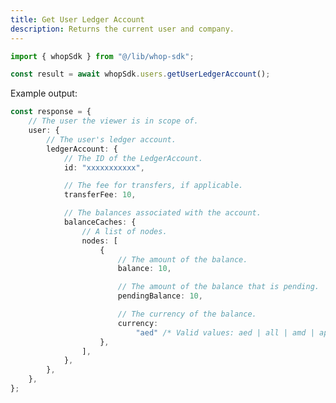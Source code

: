 ```yaml
---
title: Get User Ledger Account
description: Returns the current user and company.
---
```


```typescript
import { whopSdk } from "@/lib/whop-sdk";

const result = await whopSdk.users.getUserLedgerAccount();

```

Example output:

```typescript
const response = {
	// The user the viewer is in scope of.
	user: {
		// The user's ledger account.
		ledgerAccount: {
			// The ID of the LedgerAccount.
			id: "xxxxxxxxxxx",

			// The fee for transfers, if applicable.
			transferFee: 10,

			// The balances associated with the account.
			balanceCaches: {
				// A list of nodes.
				nodes: [
					{
						// The amount of the balance.
						balance: 10,

						// The amount of the balance that is pending.
						pendingBalance: 10,

						// The currency of the balance.
						currency:
							"aed" /* Valid values: aed | all | amd | ape | ars | aud | bam | bgn | bhd | bob | brl | bsd | cad | chf | clp | cop | crc | czk | dkk | dop | dzd | egp | etb | eth | eur | gbp | ghs | gmd | gtq | gyd | hkd | huf | idr | ils | inr | jmd | jod | jpy | kes | khr | krw | kwd | lkr | mad | mdl | mga | mkd | mnt | mop | mur | mxn | myr | nad | ngn | nok | nzd | omr | pen | php | pkr | pln | pyg | qar | ron | rsd | rub | rwf | sar | sek | sgd | thb | tnd | try | ttd | twd | tzs | usd | uyu | uzs | vnd | xcd | xof | zar */,
					},
				],
			},
		},
	},
};

```
